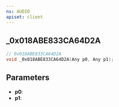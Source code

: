 ```yaml
---
ns: AUDIO
apiset: client
---
```

## _0x018ABE833CA64D2A

```c
// 0x018ABE833CA64D2A
void _0x018ABE833CA64D2A(Any p0, Any p1);
```


## Parameters
* **p0**:
* **p1**: